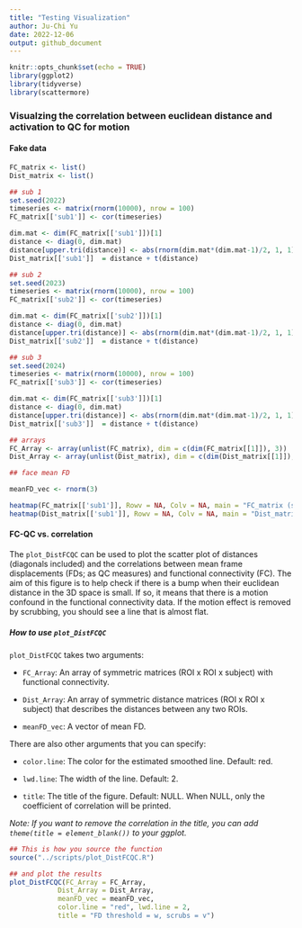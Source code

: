 ```yaml
---
title: "Testing Visualization"
author: Ju-Chi Yu
date: 2022-12-06
output: github_document
---
```


```r
knitr::opts_chunk$set(echo = TRUE)
library(ggplot2)
library(tidyverse)
library(scattermore)
```

### Visualzing the correlation between euclidean distance and activation to QC for motion

#### Fake data

```r
FC_matrix <- list()
Dist_matrix <- list()

## sub 1
set.seed(2022)
timeseries <- matrix(rnorm(10000), nrow = 100)
FC_matrix[['sub1']] <- cor(timeseries)

dim.mat <- dim(FC_matrix[['sub1']])[1]
distance <- diag(0, dim.mat)
distance[upper.tri(distance)] <- abs(rnorm(dim.mat*(dim.mat-1)/2, 1, 1))
Dist_matrix[['sub1']]  = distance + t(distance)

## sub 2
set.seed(2023)
timeseries <- matrix(rnorm(10000), nrow = 100)
FC_matrix[['sub2']] <- cor(timeseries)

dim.mat <- dim(FC_matrix[['sub2']])[1]
distance <- diag(0, dim.mat)
distance[upper.tri(distance)] <- abs(rnorm(dim.mat*(dim.mat-1)/2, 1, 1))
Dist_matrix[['sub2']]  = distance + t(distance)

## sub 3
set.seed(2024)
timeseries <- matrix(rnorm(10000), nrow = 100)
FC_matrix[['sub3']] <- cor(timeseries)

dim.mat <- dim(FC_matrix[['sub3']])[1]
distance <- diag(0, dim.mat)
distance[upper.tri(distance)] <- abs(rnorm(dim.mat*(dim.mat-1)/2, 1, 1))
Dist_matrix[['sub3']]  = distance + t(distance)

## arrays
FC_Array <- array(unlist(FC_matrix), dim = c(dim(FC_matrix[[1]]), 3))
Dist_Array <- array(unlist(Dist_matrix), dim = c(dim(Dist_matrix[[1]]), 3))

## face mean FD

meanFD_vec <- rnorm(3)

```

```r
heatmap(FC_matrix[['sub1']], Rowv = NA, Colv = NA, main = "FC_matrix (subj1)", xlab = "ROIs", ylab = "ROIs")
heatmap(Dist_matrix[['sub1']], Rowv = NA, Colv = NA, main = "Dist_matrix (subj1)", xlab = "ROIs", ylab = "ROIs")
```

#### FC-QC vs. correlation

The `plot_DistFCQC` can be used to plot the scatter plot of distances (diagonals included) and the correlations between mean frame displacements (FDs; as QC measures) and functional connectivity (FC). The aim of this figure is to help check if there is a bump when their euclidean distance in the 3D space is small. If so, it means that there is a motion confound in the functional connectivity data. If the motion effect is removed by scrubbing, you should see a line that is almost flat.

##### How to use `plot_DistFCQC`

`plot_DistFCQC` takes two arguments:

+ `FC_Array`: An array of symmetric matrices (ROI x ROI x subject) with functional connectivity.

+ `Dist_Array`: An array of symmetric distance matrices (ROI x ROI x subject) that describes the distances between any two ROIs.

+ `meanFD_vec`: A vector of mean FD.

There are also other arguments that you can specify:

+ `color.line`: The color for the estimated smoothed line. Default: red.

+ `lwd.line`: The width of the line. Default: 2.

+ `title`: The title of the figure. Default: NULL. When NULL, only the coefficient of correlation will be printed.

_Note: If you want to remove the correlation in the title, you can add `theme(title = element_blank())` to your ggplot._

```r
## This is how you source the function
source("../scripts/plot_DistFCQC.R")

## and plot the results
plot_DistFCQC(FC_Array = FC_Array,
            Dist_Array = Dist_Array, 
            meanFD_vec = meanFD_vec,
            color.line = "red", lwd.line = 2,
            title = "FD threshold = w, scrubs = v")
```